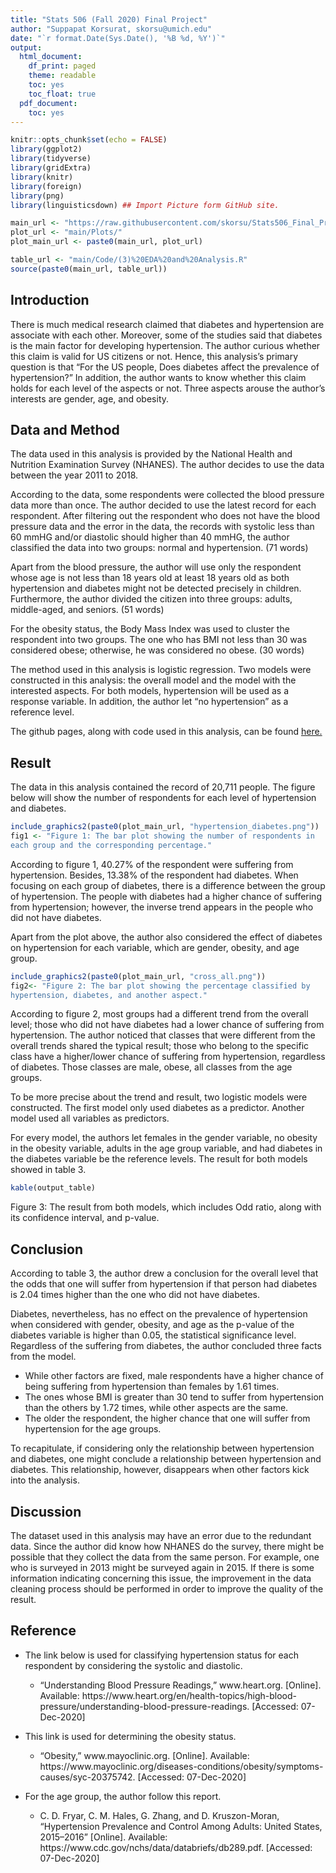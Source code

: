 ```yaml
---
title: "Stats 506 (Fall 2020) Final Project"
author: "Suppapat Korsurat, skorsu@umich.edu"
date: "`r format.Date(Sys.Date(), '%B %d, %Y')`"
output:
  html_document:
    df_print: paged
    theme: readable
    toc: yes
    toc_float: true
  pdf_document:
    toc: yes
---
```


```r
knitr::opts_chunk$set(echo = FALSE)
library(ggplot2)
library(tidyverse)
library(gridExtra)
library(knitr)
library(foreign)
library(png)
library(linguisticsdown) ## Import Picture form GitHub site.
```


```r
main_url <- "https://raw.githubusercontent.com/skorsu/Stats506_Final_Project/"
plot_url <- "main/Plots/"
plot_main_url <- paste0(main_url, plot_url)
```

```r
table_url <- "main/Code/(3)%20EDA%20and%20Analysis.R"
source(paste0(main_url, table_url))
```

## Introduction
There is much medical research claimed that diabetes and hypertension are 
associate with each other. Moreover, some of the studies said that diabetes is
the main factor for developing hypertension. The author curious whether this 
claim is valid for US citizens or not. Hence, this analysis's primary question 
is that "For the US people, Does diabetes affect the prevalence of 
hypertension?" In addition, the author wants to know whether this claim holds 
for each level of the aspects or not. Three aspects arouse the author's 
interests are gender, age, and obesity.

## Data and Method
The data used in this analysis is provided by the National Health and Nutrition
Examination Survey (NHANES). The author decides to use the data between the 
year 2011 to 2018.

According to the data, some respondents were collected the blood pressure data 
more than once. The author decided to use the latest record for each 
respondent. After filtering out the respondent who does not have the blood 
pressure data and the error in the data, the records with systolic less than 60
mmHG and/or diastolic should higher than 40 mmHG, the author classified the 
data into two groups: normal and hypertension. (71 words)

Apart from the blood pressure, the author will use only the respondent whose 
age is not less than 18 years old at least 18 years old as both hypertension 
and diabetes might not be detected precisely in children. Furthermore, the 
author divided the citizen into three groups: adults, middle-aged, 
and seniors. (51 words)

For the obesity status, the Body Mass Index was used to cluster the respondent
into two groups. The one who has BMI not less than 30 was considered obese; 
otherwise, he was considered no obese. (30 words)

The method used in this analysis is logistic regression. Two models were 
constructed in this analysis: the overall model and the model with the 
interested aspects. For both models, hypertension will be used as a response 
variable. In addition, the author let "no hypertension" as a reference level. 

The github pages, along with code used in this analysis, can be found [here.](https://github.com/skorsu/Stats506_Final_Project)

## Result

The data in this analysis contained the record of 20,711 people. The figure 
below will show the number of respondents for each level of hypertension and 
diabetes.

```r
include_graphics2(paste0(plot_main_url, "hypertension_diabetes.png"))
fig1 <- "Figure 1: The bar plot showing the number of respondents in 
each group and the corresponding percentage."
```

According to figure 1, 40.27% of the respondent were suffering from 
hypertension. Besides, 13.38% of the respondent had diabetes. When focusing 
on each group of diabetes, there is a difference between the group of 
hypertension. The people with diabetes had a higher chance of suffering from 
hypertension; however, the inverse trend appears in the people who did not 
have diabetes.

Apart from the plot above, the author also considered the effect of diabetes 
on hypertension for each variable, which are gender, obesity, and age group. 

```r
include_graphics2(paste0(plot_main_url, "cross_all.png"))
fig2<- "Figure 2: The bar plot showing the percentage classified by 
hypertension, diabetes, and another aspect."
```

According to figure 2, most groups had a different trend from the overall 
level; those who did not have diabetes had a lower chance of suffering from 
hypertension. The author noticed that classes that were different from the 
overall trends shared the typical result; those who belong to the specific 
class have a higher/lower chance of suffering from hypertension, regardless 
of diabetes. Those classes are male, obese, all classes from the age groups. 

To be more precise about the trend and result, two logistic models were 
constructed. The first model only used diabetes as a predictor. Another model 
used all variables as predictors.

For every model, the authors let females in the gender variable, no obesity in 
the obesity variable, adults in the age group variable, and had diabetes in 
the diabetes variable be the reference levels. The result for both models 
showed in table 3.

```r
kable(output_table)
```

Figure 3: The result from both models, which includes Odd ratio, along with 
its confidence interval, and p-value.

## Conclusion
According to table 3, the author drew a conclusion for the overall level that 
the odds that one will suffer from hypertension if that person had diabetes 
is 2.04 times higher than the one who did not have diabetes.

Diabetes, nevertheless, has no effect on the prevalence of hypertension when 
considered with gender, obesity, and age as the p-value of the diabetes 
variable is higher than 0.05, the statistical significance level. 
Regardless of the suffering from diabetes, the author concluded three 
facts from the model.

  - While other factors are fixed, male respondents have a higher chance of 
  being suffering from hypertension than females by 1.61 times.
  - The ones whose BMI is greater than 30 tend to suffer from hypertension 
  than the others by 1.72 times, while other aspects are the same.
  - The older the respondent, the higher chance that one will suffer from 
  hypertension for the age groups.

To recapitulate, if considering only the relationship between hypertension and 
diabetes, one might conclude a relationship between hypertension and diabetes. 
This relationship, however, disappears when other factors kick into the 
analysis.

## Discussion
The dataset used in this analysis may have an error due to the redundant data. 
Since the author did know how NHANES do the survey, there might be possible 
that they collect the data from the same person. For example, one who is 
surveyed in 2013 might be surveyed again in 2015. If there is some information 
indicating concerning this issue, the improvement in the data cleaning process
should be performed in order to improve the quality of the result.

## Reference
- The link below is used for classifying hypertension status for each 
respondent by considering the systolic and diastolic.

  - “Understanding Blood Pressure Readings,” www.heart.org. [Online]. Available: https://www.heart.org/en/health-topics/high-blood-pressure/understanding-blood-pressure-readings.
  [Accessed: 07-Dec-2020] 

- This link is used for determining the obesity status.

  - "Obesity," www.mayoclinic.org. [Online]. Available:
  https://www.mayoclinic.org/diseases-conditions/obesity/symptoms-causes/syc-20375742. 
  [Accessed: 07-Dec-2020] 

- For the age group, the author follow this report.

  - C. D. Fryar, C. M. Hales, G. Zhang, and D. Kruszon-Moran, “Hypertension 
  Prevalence and Control Among Adults: United States, 2015–2016” [Online]. 
  Available: https://www.cdc.gov/nchs/data/databriefs/db289.pdf. 
  [Accessed: 07-Dec-2020] 

